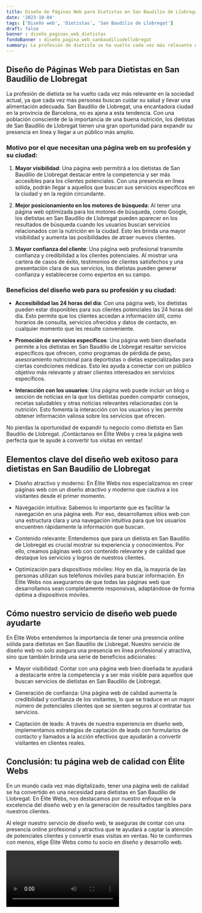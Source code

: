 ```yaml
---
title: Diseño de Páginas Web para Dietistas en San Baudilio de Llobregat
date: '2023-10-04'
tags: ['Diseño web', 'Dietistas', 'San Baudilio de Llobregat']
draft: false
banner : diseño_paginas_web_dietistas
fondoBanner : diseño_pagina_web_sanbaudiliodellobregat
summary: La profesión de dietista se ha vuelto cada vez más relevante en la sociedad actual, ya que cada vez más personas buscan cuidar su salud y llevar una alimentación adecuada. San Baudilio de Llobregat, una encantadora ciudad en la provincia de Barcelona, ​​no es ajena a esta tendencia. Con una población consciente de la importancia de una buena nutrición, los dietistas de San Baudilio de Llobregat tienen una gran oportunidad para expandir su presencia en línea y llegar a un público más amplio.
---
```


## Diseño de Páginas Web para Dietistas en San Baudilio de Llobregat

La profesión de dietista se ha vuelto cada vez más relevante en la sociedad actual, ya que cada vez más personas buscan cuidar su salud y llevar una alimentación adecuada. San Baudilio de Llobregat, una encantadora ciudad en la provincia de Barcelona, ​​no es ajena a esta tendencia. Con una población consciente de la importancia de una buena nutrición, los dietistas de San Baudilio de Llobregat tienen una gran oportunidad para expandir su presencia en línea y llegar a un público más amplio.

### Motivo por el que necesitan una página web en su profesión y su ciudad:

1. **Mayor visibilidad**: Una página web permitirá a los dietistas de San Baudilio de Llobregat destacar entre la competencia y ser más accesibles para los clientes potenciales. Con una presencia en línea sólida, podrán llegar a aquellos que buscan sus servicios específicos en la ciudad y en la región circundante.

2. **Mejor posicionamiento en los motores de búsqueda**: Al tener una página web optimizada para los motores de búsqueda, como Google, los dietistas en San Baudilio de Llobregat pueden aparecer en los resultados de búsqueda cuando los usuarios buscan servicios relacionados con la nutrición en la ciudad. Esto les brinda una mayor visibilidad y aumenta las posibilidades de atraer nuevos clientes.

3. **Mayor confianza del cliente**: Una página web profesional transmite confianza y credibilidad a los clientes potenciales. Al mostrar una cartera de casos de éxito, testimonios de clientes satisfechos y una presentación clara de sus servicios, los dietistas pueden generar confianza y establecerse como expertos en su campo.

### Beneficios del diseño web para su profesión y su ciudad:

- **Accesibilidad las 24 horas del día**: Con una página web, los dietistas pueden estar disponibles para sus clientes potenciales las 24 horas del día. Esto permite que los clientes accedan a información útil, como horarios de consulta, servicios ofrecidos y datos de contacto, en cualquier momento que les resulte conveniente.

- **Promoción de servicios específicos**: Una página web bien diseñada permite a los dietistas en San Baudilio de Llobregat resaltar servicios específicos que ofrecen, como programas de pérdida de peso, asesoramiento nutricional para deportistas o dietas especializadas para ciertas condiciones médicas. Esto les ayuda a conectar con un público objetivo más relevante y atraer clientes interesados en servicios específicos.

- **Interacción con los usuarios**: Una página web puede incluir un blog o sección de noticias en la que los dietistas pueden compartir consejos, recetas saludables y otras noticias relevantes relacionadas con la nutrición. Esto fomenta la interacción con los usuarios y les permite obtener información valiosa sobre los servicios que ofrecen.

No pierdas la oportunidad de expandir tu negocio como dietista en San Baudilio de Llobregat. ¡Contáctanos en Élite Webs y crea la página web perfecta que te ayude a convertir tus visitas en ventas!

<GifSeo />

<Cta />

## Elementos clave del diseño web exitoso para dietistas en San Baudilio de Llobregat

- Diseño atractivo y moderno: En Élite Webs nos especializamos en crear páginas web con un diseño atractivo y moderno que cautiva a los visitantes desde el primer momento.

- Navegación intuitiva: Sabemos lo importante que es facilitar la navegación en una página web. Por eso, desarrollamos sitios web con una estructura clara y una navegación intuitiva para que los usuarios encuentren rápidamente la información que buscan.

- Contenido relevante: Entendemos que para un dietista en San Baudilio de Llobregat es crucial mostrar su experiencia y conocimientos. Por ello, creamos páginas web con contenido relevante y de calidad que destaque los servicios y logros de nuestros clientes.

- Optimización para dispositivos móviles: Hoy en día, la mayoría de las personas utilizan sus teléfonos móviles para buscar información. En Élite Webs nos aseguramos de que todas las páginas web que desarrollamos sean completamente responsivas, adaptándose de forma óptima a dispositivos móviles.

## Cómo nuestro servicio de diseño web puede ayudarte

En Élite Webs entendemos la importancia de tener una presencia online sólida para dietistas en San Baudilio de Llobregat. Nuestro servicio de diseño web no solo asegura una presencia en línea profesional y atractiva, sino que también brinda una serie de beneficios adicionales:

- Mayor visibilidad: Contar con una página web bien diseñada te ayudará a destacarte entre la competencia y a ser más visible para aquellos que buscan servicios de dietistas en San Baudilio de Llobregat.

- Generación de confianza: Una página web de calidad aumenta la credibilidad y confianza de los visitantes, lo que se traduce en un mayor número de potenciales clientes que se sienten seguros al contratar tus servicios.

- Captación de leads: A través de nuestra experiencia en diseño web, implementamos estrategias de captación de leads con formularios de contacto y llamados a la acción efectivos que ayudarán a convertir visitantes en clientes reales.

## Conclusión: tu página web de calidad con Élite Webs

En un mundo cada vez más digitalizado, tener una página web de calidad se ha convertido en una necesidad para dietistas en San Baudilio de Llobregat. En Élite Webs, nos destacamos por nuestro enfoque en la excelencia del diseño web y en la generación de resultados tangibles para nuestros clientes.

Al elegir nuestro servicio de diseño web, te aseguras de contar con una presencia online profesional y atractiva que te ayudará a captar la atención de potenciales clientes y convertir esas visitas en ventas. No te conformes con menos, elige Élite Webs como tu socio en diseño y desarrollo web.

<Video />

<CtaBot job='Dietistas' city='San Baudilio de Llobregat'/>

<Gmaps query='San Baudilio de Llobregat+españa+maps' />